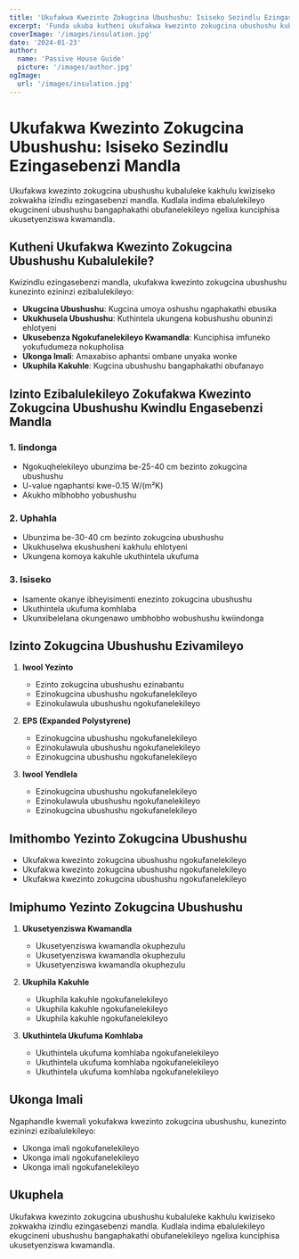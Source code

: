 ```yaml
---
title: 'Ukufakwa Kwezinto Zokugcina Ubushushu: Isiseko Sezindlu Ezingasebenzi Mandla'
excerpt: 'Funda ukuba kutheni ukufakwa kwezinto zokugcina ubushushu kubalulekile kwizindlu ezingasebenzi mandla kwaye zinceda njani ekusebenziseni umbane ngokufanelekileyo.'
coverImage: '/images/insulation.jpg'
date: '2024-01-23'
author:
  name: 'Passive House Guide'
  picture: '/images/author.jpg'
ogImage:
  url: '/images/insulation.jpg'
---
```


# Ukufakwa Kwezinto Zokugcina Ubushushu: Isiseko Sezindlu Ezingasebenzi Mandla

Ukufakwa kwezinto zokugcina ubushushu kubaluleke kakhulu kwiziseko zokwakha izindlu ezingasebenzi mandla. Kudlala indima ebalulekileyo ekugcineni ubushushu bangaphakathi obufanelekileyo ngelixa kunciphisa ukusetyenziswa kwamandla.

## Kutheni Ukufakwa Kwezinto Zokugcina Ubushushu Kubalulekile?

Kwizindlu ezingasebenzi mandla, ukufakwa kwezinto zokugcina ubushushu kunezinto ezininzi ezibalulekileyo:

- **Ukugcina Ubushushu**: Kugcina umoya oshushu ngaphakathi ebusika
- **Ukukhusela Ubushushu**: Kuthintela ukungena kobushushu obuninzi ehlotyeni
- **Ukusebenza Ngokufanelekileyo Kwamandla**: Kunciphisa imfuneko yokufudumeza nokupholisa
- **Ukonga Imali**: Amaxabiso aphantsi ombane unyaka wonke
- **Ukuphila Kakuhle**: Kugcina ubushushu bangaphakathi obufanayo

## Izinto Ezibalulekileyo Zokufakwa Kwezinto Zokugcina Ubushushu Kwindlu Engasebenzi Mandla

### 1. Iindonga
- Ngokuqhelekileyo ubunzima be-25-40 cm bezinto zokugcina ubushushu
- U-value ngaphantsi kwe-0.15 W/(m²K)
- Akukho mibhobho yobushushu

### 2. Uphahla
- Ubunzima be-30-40 cm bezinto zokugcina ubushushu
- Ukukhuselwa ekushusheni kakhulu ehlotyeni
- Ukungena komoya kakuhle ukuthintela ukufuma

### 3. Isiseko
- Isamente okanye ibheyisimenti enezinto zokugcina ubushushu
- Ukuthintela ukufuma komhlaba
- Ukunxibelelana okungenawo umbhobho wobushushu kwiindonga

## Izinto Zokugcina Ubushushu Ezivamileyo

1. **Iwool Yezinto**
   - Ezinto zokugcina ubushushu ezinabantu
   - Ezinokugcina ubushushu ngokufanelekileyo
   - Ezinokulawula ubushushu ngokufanelekileyo

2. **EPS (Expanded Polystyrene)**
   - Ezinokugcina ubushushu ngokufanelekileyo
   - Ezinokulawula ubushushu ngokufanelekileyo
   - Ezinokugcina ubushushu ngokufanelekileyo

3. **Iwool Yendlela**
   - Ezinokugcina ubushushu ngokufanelekileyo
   - Ezinokulawula ubushushu ngokufanelekileyo
   - Ezinokugcina ubushushu ngokufanelekileyo

## Imithombo Yezinto Zokugcina Ubushushu

- Ukufakwa kwezinto zokugcina ubushushu ngokufanelekileyo
- Ukufakwa kwezinto zokugcina ubushushu ngokufanelekileyo
- Ukufakwa kwezinto zokugcina ubushushu ngokufanelekileyo

## Imiphumo Yezinto Zokugcina Ubushushu

1. **Ukusetyenziswa Kwamandla**
   - Ukusetyenziswa kwamandla okuphezulu
   - Ukusetyenziswa kwamandla okuphezulu
   - Ukusetyenziswa kwamandla okuphezulu

2. **Ukuphila Kakuhle**
   - Ukuphila kakuhle ngokufanelekileyo
   - Ukuphila kakuhle ngokufanelekileyo
   - Ukuphila kakuhle ngokufanelekileyo

3. **Ukuthintela Ukufuma Komhlaba**
   - Ukuthintela ukufuma komhlaba ngokufanelekileyo
   - Ukuthintela ukufuma komhlaba ngokufanelekileyo
   - Ukuthintela ukufuma komhlaba ngokufanelekileyo

## Ukonga Imali

Ngaphandle kwemali yokufakwa kwezinto zokugcina ubushushu, kunezinto ezininzi ezibalulekileyo:

- Ukonga imali ngokufanelekileyo
- Ukonga imali ngokufanelekileyo
- Ukonga imali ngokufanelekileyo

## Ukuphela

Ukufakwa kwezinto zokugcina ubushushu kubaluleke kakhulu kwiziseko zokwakha izindlu ezingasebenzi mandla. Kudlala indima ebalulekileyo ekugcineni ubushushu bangaphakathi obufanelekileyo ngelixa kunciphisa ukusetyenziswa kwamandla.
